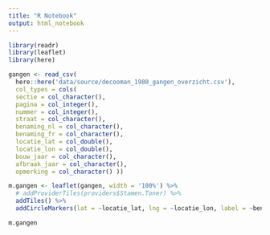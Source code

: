 ```yaml
---
title: "R Notebook"
output: html_notebook
---
```


```r
library(readr)
library(leaflet)
library(here)
```

```r
gangen <- read_csv(
  here::here('data/source/decooman_1980_gangen_overzicht.csv'),
  col_types = cols(
  sectie = col_character(),
  pagina = col_integer(),
  nummer = col_integer(),
  straat = col_character(),
  benaming_nl = col_character(),
  benaming_fr = col_character(),
  locatie_lat = col_double(),
  locatie_lon = col_double(),
  bouw_jaar = col_character(),
  afbraak_jaar = col_character(),
  opmerking = col_character() ))
```

```r
m.gangen <- leaflet(gangen, width = '100%') %>%
  # addProviderTiles(providers$Stamen.Toner) %>%
  addTiles() %>%
  addCircleMarkers(lat = ~locatie_lat, lng = ~locatie_lon, label = ~benaming_nl)
```

```r
m.gangen
```

